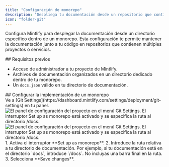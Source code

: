 ```yaml
---
title: "Configuración de monorepo"
description: "Despliega tu documentación desde un repositorio que contiene múltiples proyectos"
icon: "folder-git"
---
```


Configura Mintlify para desplegar la documentación desde un directorio específico dentro de un monorepo. Esta configuración te permite mantener la documentación junto a tu código en repositorios que contienen múltiples proyectos o servicios.

<div id="prerequisites">
  ## Requisitos previos
</div>

* Acceso de administrador a tu proyecto de Mintlify.
* Archivos de documentación organizados en un directorio dedicado dentro de tu monorepo.
* Un `docs.json` válido en tu directorio de documentación.

<div id="configure-monorepo-deployment">
  ## Configurar la implementación de un monorepo
</div>

<Steps>
<Step title="Accede a la configuración de Git">
Ve a [Git Settings](https://dashboard.mintlify.com/settings/deployment/git-settings) en tu panel.

<Frame>
<img
  className="block dark:hidden my-0 pointer-events-none"
  src="/images/monorepo-light.png"
  alt="El panel de configuración del proyecto en el menú Git Settings. El interruptor Set up as monorepo está activado y se especifica la ruta al directorio /docs."
/>
<img
  className="hidden dark:block my-0 pointer-events-none"
  src="/images/monorepo-dark.png"
  alt="El panel de configuración del proyecto en el menú Git Settings. El interruptor Set up as monorepo está activado y se especifica la ruta al directorio /docs."
/>
</Frame>

</Step>
<Step title="Configura la ruta de tu documentación">
1. Activa el interruptor **Set up as monorepo**.
2. Introduce la ruta relativa a tu directorio de documentación. Por ejemplo, si tu documentación está en el directorio `docs`, introduce `/docs`.
<Note>
  No incluyas una barra final en la ruta.
</Note>
3. Selecciona **Save changes**.
</Step>
</Steps>
